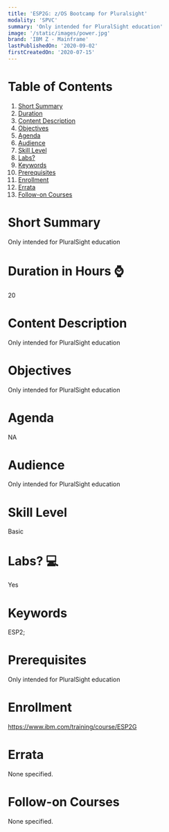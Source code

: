 ```yaml
---
title: 'ESP2G: z/OS Bootcamp for Pluralsight'
modality: 'SPVC'
summary: 'Only intended for PluralSight education'
image: '/static/images/power.jpg'
brand: 'IBM Z - Mainframe'
lastPublishedOn: '2020-09-02'
firstCreatedOn: '2020-07-15'
---
```

# Table of Contents
1.  [Short Summary](#short-summary)
2.  [Duration](#duration-in-hours-)
3.  [Content Description](#content-description)
4.  [Objectives](#objectives)
5.  [Agenda](#agenda)
6.  [Audience](#audience)
7.  [Skill Level](#skill-level)
8.  [Labs?](#labs-)
9.  [Keywords](#keywords)
10. [Prerequisites](#prerequisites)
11. [Enrollment](#enrollment)
12. [Errata](#errata)
13. [Follow-on Courses](#follow-on-courses)

# Short Summary
Only intended for PluralSight education

# Duration in Hours ⌚
20

# Content Description
<p>Only intended for PluralSight education</p>

# Objectives
<p>Only intended for PluralSight education</p>

# Agenda
<p>NA</p>

# Audience
<p>Only intended for PluralSight education</p>

# Skill Level
Basic

# Labs? 💻
Yes

# Keywords
ESP2;

# Prerequisites
<p>Only intended for PluralSight education</p>

# Enrollment
https://www.ibm.com/training/course/ESP2G

# Errata
None specified.

# Follow-on Courses
None specified.

